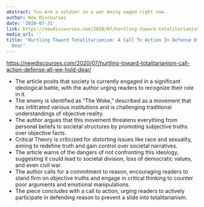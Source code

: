 ```yaml
---
abstract: You are a soldier in a war being waged right now.
author: New Discourses
date: '2020-07-31'
link: https://newdiscourses.com/2020/07/hurtling-toward-totalitarianism-call-action-defense-all-we-hold-dear/
media_url: ''
title: 'Hurtling Toward Totalitarianism: A Call To Action In Defense Of All We Hold
  Dear'
---
```

<https://newdiscourses.com/2020/07/hurtling-toward-totalitarianism-call-action-defense-all-we-hold-dear/>

- The article posits that society is currently engaged in a significant ideological battle, with the author urging readers to recognize their role in it.
- The enemy is identified as "The Woke," described as a movement that has infiltrated various institutions and is challenging traditional understandings of objective reality.
- The author argues that this movement threatens everything from personal beliefs to societal structures by promoting subjective truths over objective facts.
- Critical Theory is criticized for distorting issues like race and sexuality, aiming to redefine truth and gain control over societal narratives.
- The article warns of the dangers of not confronting this ideology, suggesting it could lead to societal division, loss of democratic values, and even civil war.
- The author calls for a commitment to reason, encouraging readers to stand firm on objective truths and engage in critical thinking to counter poor arguments and emotional manipulations.
- The piece concludes with a call to action, urging readers to actively participate in defending reason to prevent a slide into totalitarianism.